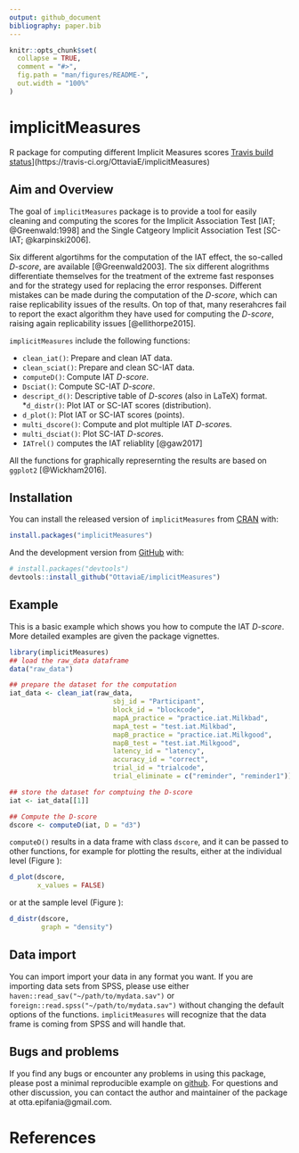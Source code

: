 ```yaml
---
output: github_document
bibliography: paper.bib
---
```


<!-- README.md is generated from README.Rmd. Please edit that file -->

```r
knitr::opts_chunk$set(
  collapse = TRUE,
  comment = "#>",
  fig.path = "man/figures/README-",
  out.width = "100%"
)
```
# implicitMeasures

R package for computing different Implicit Measures scores
  <!-- badges: start -->
  [Travis build status](https://travis-ci.org/OttaviaE/implicitMeasures.svg?branch=master)](https://travis-ci.org/OttaviaE/implicitMeasures)
  <!-- badges: end -->
  
## Aim and Overview

The goal of `implicitMeasures` package is to provide a tool for easily cleaning and computing the scores for the Implicit Association Test [IAT; @Greenwald:1998] and the Single Catgeory Implicit Association Test [SC-IAT; @karpinski2006]. 

Six different algortihms for the computation of the IAT effect, the so-called *D-score*, are available [@Greenwald2003]. The six different alogrithms differentiate themselves for the treatment of the extreme fast responses and for the strategy used for replacing the error responses. Different mistakes can be made during the computation of the *D-score*, which can raise replicability issues of the results. On top of that, many reserahcres fail to report the exact algorithm they have used for computing the *D-score*, raising again replicability issues [@ellithorpe2015]. 

`implicitMeasures` include the following functions: 

* `clean_iat()`: Prepare and clean IAT data.
* `clean_sciat()`: Prepare and clean SC-IAT data.
* `computeD()`: Compute IAT *D-score*.
* `Dsciat()`: Compute SC-IAT *D-score*.
* `descript_d()`: Descriptive table of *D-score*s (also in  LaTeX) format.
*`d_distr()`: Plot IAT or SC-IAT scores (distribution).
* `d_plot()`: Plot IAT or SC-IAT scores (points).
* `multi_dscore()`: Compute and plot multiple IAT *D-score*s.
* `multi_dsciat()`: Plot SC-IAT *D-score*s.
* `IATrel()` computes the IAT reliablity [@gaw2017]

All the functions for graphically represernting the results are based on `ggplot2` [@Wickham2016].

## Installation

You can install the released version of `implicitMeasures` from [CRAN](https://CRAN.R-project.org) with:

``` r
install.packages("implicitMeasures")
```

And the development version from [GitHub](https://github.com/) with:

``` r
# install.packages("devtools")
devtools::install_github("OttaviaE/implicitMeasures")
```
## Example

This is a basic example which shows you how to compute the IAT *D-score*. More detailed examples are given the package vignettes.

```r
library(implicitMeasures)
## load the raw_data dataframe
data("raw_data")

## prepare the dataset for the computation
iat_data <- clean_iat(raw_data, 
                          sbj_id = "Participant",
                          block_id = "blockcode",
                          mapA_practice = "practice.iat.Milkbad",
                          mapA_test = "test.iat.Milkbad",
                          mapB_practice = "practice.iat.Milkgood",
                          mapB_test = "test.iat.Milkgood",
                          latency_id = "latency",
                          accuracy_id = "correct",
                          trial_id = "trialcode",
                          trial_eliminate = c("reminder", "reminder1"))

## store the dataset for comptuing the D-score
iat <- iat_data[[1]]

## Compute the D-score
dscore <- computeD(iat, D = "d3")
```

`computeD()` results in a data frame with class `dscore`, and it can be passed to other functions, for example for plotting the results, either at the individual level (Figure \ref{fig:individual}): 

```r
d_plot(dscore, 
       x_values = FALSE)
```
or at the sample level (Figure \ref{fig:sampleDensity}): 

```r
d_distr(dscore, 
        graph = "density")
```

## Data import

You can import import your data in any format you want. If you are importing data sets from SPSS, please use either `haven::read_sav("~/path/to/mydata.sav")` or `foreign::read.spss("~/path/to/mydata.sav")` without changing the default options of the functions. `implicitMeasures` will recognize that the data frame is coming from SPSS and will handle that. 

## Bugs and problems

If you find any bugs or encounter any problems in using this package, please post a minimal reproducible example on [github](https://github.com/OttaviaE/implicitMeasures/issues). 
For questions and other discussion, you can contact the author and maintainer of the package at otta.epifania@gmail.com.

# References
